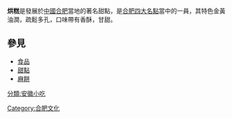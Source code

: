 {{unreferenced|time=2018-09-27T08:32:57+00:00}}

'''烘糕'''是發展於[[中國|中國]][[合肥|合肥]]當地的著名甜點，是[[合肥四大名點|合肥四大名點]]當中的一員，其特色金黃油潤，疏鬆多孔，口味帶有香酥，甘甜。

== 參見 ==
*[[食品|食品]]
*[[甜點|甜點]]
*[[麻餅|麻餅]]

[[分類:安徽小吃|分類:安徽小吃]]
[[Category:合肥文化|Category:合肥文化]]
{{甜點小作品}}